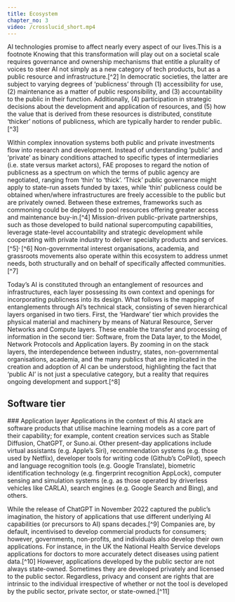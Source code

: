 ```yaml
---
title: Ecosystem
chapter_no: 3
video: /crosslucid_short.mp4
---
```


<Section>
AI technologies promise to affect nearly every aspect of our lives.<Footnote>This is a footnote</Footnote> Knowing that this transformation will play out on a societal scale requires governance and ownership mechanisms that entitle a plurality of voices to steer AI not simply as a new category of tech products, but as a public resource and infrastructure.[^2] In democratic societies, the latter are subject to varying degrees of ‘publicness’ through (1) accessibility for use, (2) maintenance as a matter of public responsibility, and (3) accountability to the public in their function. Additionally, (4) participation in strategic decisions about the development and application of resources, and (5) how the value that is derived from these resources is distributed, constitute ‘thicker’ notions of publicness, which are typically harder to render public.[^3]

Within complex innovation systems both public and private investments flow into research and development. Instead of understanding ‘public’ and ‘private’ as binary conditions attached to specific types of intermediaries (i.e. state versus market actors), FAE proposes to regard the notion of publicness as a spectrum on which the terms of public agency are negotiated, ranging from ‘thin’ to ‘thick’. ‘Thick’ public governance might apply to state-run assets funded by taxes, while ‘thin’ publicness could be obtained when/where infrastructures are freely accessible to the public but are privately owned. Between these extremes, frameworks such as commoning could be deployed to pool resources offering greater access and maintenance buy-in.[^4] Mission-driven public-private partnerships, such as those developed to build national supercomputing capabilities, leverage state-level accountability and strategic development while cooperating with private industry to deliver specialty products and services.[^5]<sup>, </sup>[^6] Non-governmental interest organisations, academia, and grassroots movements also operate within this ecosystem to address unmet needs, both structurally and on behalf of specifically affected communities.[^7]

Today’s AI is constituted through an entanglement of resources and infrastructures, each layer possessing its own context and openings for incorporating publicness into its design. What follows is the mapping of entanglements through AI’s technical stack, consisting of seven hierarchical layers organised in two tiers. First, the ‘Hardware’ tier which provides the physical material and machinery by means of Natural Resource, Server Networks and Compute layers. These enable the transfer and processing of information in the second tier: Software, from the Data layer, to the Model, Network Protocols and Application layers. By zooming in on the stack layers, the interdependence between industry, states, non-governmental organisations, academia, and the many publics that are implicated in the creation and adoption of AI can be understood, highlighting the fact that ‘public AI’ is not just a speculative category, but a reality that requires ongoing development and support.[^8]

</Section>

## Software tier

<Section>
### Application layer
Applications in the context of this AI stack are software products that utilise
machine learning models as a core part of their capability; for example, content
creation services such as Stable Diffusion, ChatGPT, or Suno.ai. Other
present-day applications include virtual assistants (e.g. Apple’s Siri),
recommendation systems (e.g. those used by Netflix), developer tools for writing
code (Github’s CoPilot), speech and language recognition tools (e.g. Google
Translate), biometric identification technology (e.g. fingerprint recognition
AppLock), computer sensing and simulation systems (e.g. as those operated by
driverless vehicles like CARLA), search engines (e.g. Google Search and Bing),
and others.

While the release of ChatGPT in November 2022 captured the public’s imagination, the history of applications that use different underlying AI capabilities (or precursors to AI) spans decades.[^9] Companies are, by default, incentivised to develop commercial products for consumers; however, governments, non-profits, and individuals also develop their own applications. For instance, in the UK the National Health Service develops applications for doctors to more accurately detect diseases using patient data.[^10] However, applications developed by the public sector are not always state-owned. Sometimes they are developed privately and licensed to the public sector. Regardless, privacy and consent are rights that are intrinsic to the individual irrespective of whether or not the tool is developed by the public sector, private sector, or state-owned.[^11]

</Section>
